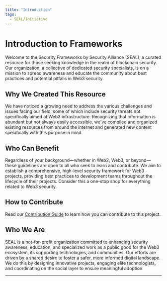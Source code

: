 ```yaml
---
title: "Introduction"
tags:
  - SEAL/Initiative
---
```



<TagProvider>
<TagFilter />

# Introduction to Frameworks

<TagList tags={frontmatter.tags} />

Welcome to the Security Frameworks by Security Alliance (SEAL), a curated resource for those seeking knowledge in the
realm of blockchain security. Our organization, a collective of dedicated security specialists, is on a mission to
spread awareness and educate the community about best practices and potential pitfalls in Web3 security.

## Why We Created This Resource

We have noticed a growing need to address the various challenges and issues facing our field, some of which include
security threats not specifically aimed at Web3 infrastructure. Recognizing that information is abundant but not always
easily accessible, we've compiled and organized existing resources from around the internet and generated new content
specifically with this purpose in mind.

## Who Can Benefit

Regardless of your background—whether in Web2, Web3, or beyond—these guidelines are open to all who seek to learn and
contribute. We aim to establish a comprehensive, high-level security framework for Web3 projects, providing best
practices to development teams throughout the lifecycle of their projects. Consider this a one-stop shop for everything
related to Web3 security.

## How to Contribute

Read our [Contribution Guide](/contribute/contributing) to learn how you can contribute to this project.

## Who We Are

SEAL is a not-for-profit organization committed to enhancing security awareness, education, and specialized work as a
public good for the Web3 ecosystem, its supporting technologies, and communities. Our efforts are driven by a shared
desire to foster a safer, more informed digital landscape. We do this by designing innovative projects, engaging elite
technologists, and coordinating on the social layer to ensure meaningful adoption.

---

</TagProvider>
<ContributeFooter />
